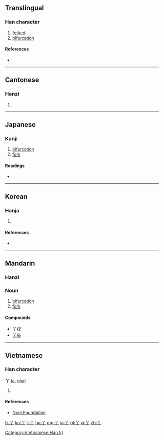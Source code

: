 ==Translingual==

===Han character===
{{Han char|rn=2|rad=丨|as=02|sn=3|four=8020<sub>0</sub>|canj=金中 (CL), XX金中 (XXCL)}}

# [[forked]]
# [[bifurcation]]

====References====
* {{Han ref|kx=0079.010|dkj=00071|dj=0158.040|hdz=10028.060|uh=4E2B|ud=20011|bh=A458|bd=42072}}

----

==Cantonese==

===Hanzi===
{{yue-hanzi|jyut=|y=a1}}

# {{defn|lang=yue|sort=丨02}}

----

==Japanese==

===Kanji===
{{ja-kanji|grade=uc|rs=丨02}}

# [[bifurcation]]
# [[fork]]

====Readings====
* {{ja-readings|on=[[あ]] (a)|kun=[[ふたまた]] (futamata), [[あげまき]] (agemaki)}}

----

==Korean==

===Hanja===
{{ko-hanja|hangeul=[[아]]|rv=a|mr=a|eumhun=가닥|ehrv=gadak|ehmr=kadak|ehy=}}

# {{defn|lang=ko|sort=丨02}}

====References====
* {{Hanja ref|nav=14044}}

----

==Mandarin==

===Hanzi===
{{cmn-hanzi|pin=[[yā]] ([[ya1]]), [[zhòng]] ([[zhong4]])|wg=ya<sup>1</sup>, chung<sup>4</sup>}}

===Noun===
{{cmn-noun|ts|pin=yā|pint=ya1|rs=丨02}}

# [[bifurcation]]
# [[fork]]

====Compounds====
* [[丫杈]]
* [[丫头]]

----

==Vietnamese==

===Han character===
'''丫''' ([[a]], [[nha]])

# {{defn|Vietnamese}}

====References====
*[http://nomfoundation.org/common/nom_details.php?codepoint=4e2b Nom Foundation]

[[Category:Vietnamese Hán tự]]

[[fr:丫]]
[[ko:丫]]
[[li:丫]]
[[hu:丫]]
[[mg:丫]]
[[ja:丫]]
[[pl:丫]]
[[vi:丫]]
[[zh:丫]]